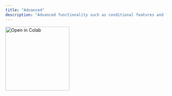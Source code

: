 ```yaml
---
title: "Advanced"
description: "Advanced functionality such as conditional features and feature exploration"
---
```


<a href="https://colab.research.google.com/drive/1Xqh2snDg1MfFfHjWGPKsPHmT-h7K30uV#scrollTo=iM5MRS6HLaDL&forceEdit=true&sandboxMode=true">
  <img
    src="https://colab.research.google.com/assets/colab-badge.svg"
    alt="Open in Colab"
    width="200px"
    style={{ pointerEvents: "none" }}
  />
</a>
